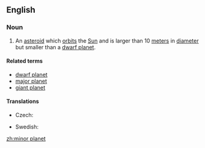 ==English==

===Noun===
{{wikipedia}}
{{en-noun|sg=[[minor]] [[planet]]}}

# {{astronomy}} An [[asteroid]] which [[orbit]]s the [[Sun]] and is larger than 10 [[meter]]s in [[diameter]] but smaller than a [[dwarf planet]].

====Related terms====
* [[dwarf planet]]
* [[major planet]]
* [[giant planet]]

====Translations====
{{trans-top|celestial body}}
* Czech: {{t-|cs|planetka|f}}
{{trans-mid}}
* Swedish: {{t-|sv|småplanet|c}}
{{trans-bottom}}

[[zh:minor planet]]